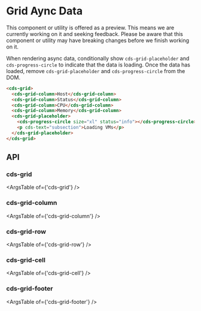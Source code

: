 
<Meta title="Internal API/Internal Preview/Async Data" />

# Grid Aync Data

<cds-alert-group status="warning" cds-layout="m-b:lg">
  <cds-alert>
    This component or utility is offered as a preview. This means we are currently working on it and seeking feedback.
    Please be aware that this component or utility may have breaking changes before we finish working on it.
  </cds-alert>
</cds-alert-group>

When rendering async data, conditionally show `cds-grid-placeholder` and `cds-progress-circle` to indicate that the data is loading.
Once the data has loaded, remove `cds-grid-placeholder` and `cds-progress-circle` from the DOM.

```html
<cds-grid>
  <cds-grid-column>Host</cds-grid-column>
  <cds-grid-column>Status</cds-grid-column>
  <cds-grid-column>CPU</cds-grid-column>
  <cds-grid-column>Memory</cds-grid-column>
  <cds-grid-placeholder>
    <cds-progress-circle size="xl" status="info"></cds-progress-circle>
    <p cds-text="subsection">Loading VMs</p>
  </cds-grid-placeholder>
</cds-grid>
```

<Story id="internal-stories-grid--async-data" />

## API

### cds-grid

<ArgsTable of={'cds-grid'} />

### cds-grid-column

<ArgsTable of={'cds-grid-column'} />

### cds-grid-row

<ArgsTable of={'cds-grid-row'} />

### cds-grid-cell

<ArgsTable of={'cds-grid-cell'} />

### cds-grid-footer

<ArgsTable of={'cds-grid-footer'} />
